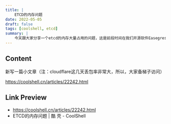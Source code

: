 ```yaml
---
title: |
    ETCD的内存问题
date: 2022-05-05
draft: false
tags: [coolshell, etcd]
summary: |
    今天跟大家分享一个etcd的内存大量占用的问题，这是前段时间在我们开源软件Easegress中遇到的问题，问题是比较简单的，但是我还想把前因后果说一下，包括，为什么要用etcd，使用etcd的用户场景，包括etcd的一些导致内存占用比较大的设计，以及最后一些建议。希望这篇文章不仅仅只是让你看到了一个简单的内存问题，还能让你有更多的收获。当然，也欢迎您关注我们的开源软件，给我们一些鼓励
---
```


## Content

新写一篇小文章（注：cloudflare这几天丢包率非常大，所以，大家备梯子访问）

https://coolshell.cn/articles/22242.html

## Link Preview

- https://coolshell.cn/articles/22242.html
- ETCD的内存问题 | 酷 壳 - CoolShell
